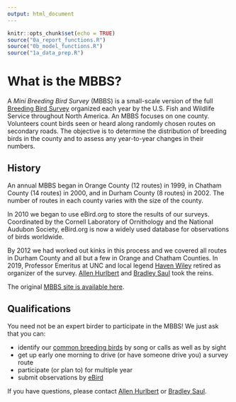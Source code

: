 ```yaml
---
output: html_document
---
```


```r
knitr::opts_chunk$set(echo = TRUE)
source("0a_report_functions.R")
source("0b_model_functions.R")
source("1a_data_prep.R")
```

# What is the MBBS?

A *Mini Breeding Bird Survey* (MBBS) is a small-scale version of the full [Breeding Bird Survey](https://www.pwrc.usgs.gov/bbs/) organized each year by the U.S. Fish and Wildlife Service throughout North America. An MBBS focuses on one county. Volunteers count birds seen or heard along randomly chosen routes on secondary roads. The objective is to determine the distribution of breeding birds in the county and to assess any year-to-year changes in their numbers. 

## History 

An annual MBBS began in Orange County (12 routes) in 1999, in Chatham County (14 routes) in 2000, and in Durham County (8 routes) in 2002. The number of routes in each county varies with the size of the county.

In 2010 we began to use eBird.org to store the results of our surveys. Coordinated by the Cornell Laboratory of Ornithology and the National Audubon Society, eBird.org is now a widely used database for observations of birds worldwide.

By 2012 we had worked out kinks in this process and we covered all routes in Durham County and all but a few in Orange and Chatham Counties. In 2019, Professor Emeritus at UNC and local legend [Haven Wiley](http://rhwiley.bio.unc.edu/) retired as organizer of the survey. [Allen Hurlbert](http://labs.bio.unc.edu/hurlbert/index.html) and [Bradley Saul](https://functionalstatistics.com/) took the reins.

The original [MBBS site is available here](old-mbbs/index.html).

## Qualifications

You need not be an expert birder to participate in the MBBS! We just ask that you can:

* identify our [common breeding birds](mbbsbirds.html) by song or calls as well as by sight
* get up early one morning to drive (or have someone drive you) a survey route
* participate (or plan to) for multiple year
* submit observations by [eBird](https://ebird.org)

If you have questions, please contact <a href="mailto:hurlbert@bio.unc.edu">Allen Hurlbert</a> or <a href="mailto:bradleysaul@gmail.com">Bradley Saul</a>.
